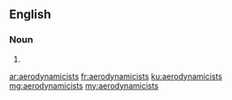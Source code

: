 ==English==

===Noun===
{{head|en|plural}}

# {{plural of|aerodynamicist|lang=en|nocat=1}}

[[ar:aerodynamicists]]
[[fr:aerodynamicists]]
[[ku:aerodynamicists]]
[[mg:aerodynamicists]]
[[my:aerodynamicists]]